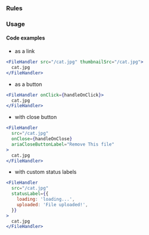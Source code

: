 
### Rules

<AccessibilityList rules={rules} />

### Usage

#### Code examples

- as a link

```jsx
<FileHandler src="/cat.jpg" thumbnailSrc="/cat.jpg">
  cat.jpg
</FileHandler>
```

- as a button

<!-- prettier-ignore -->
```jsx
<FileHandler onClick={handleOnClick}>
  cat.jpg
</FileHandler>
```

- with close button

```jsx
<FileHandler
  src="/cat.jpg"
  onClose={handleOnClose}
  ariaCloseButtonLabel="Remove This file"
>
  cat.jpg
</FileHandler>
```

- with custom status labels

```jsx
<FileHandler
  src="/cat.jpg"
  statusLabel={{
    loading: 'loading...',
    uploaded: 'File uploaded!',
  }}
>
  cat.jpg
</FileHandler>
```
